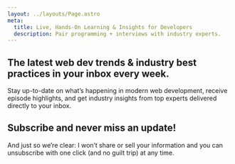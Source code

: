 ```yaml
---
layout: ../layouts/Page.astro
meta:
  title: Live, Hands-On Learning & Insights for Developers
  description: Pair programming + interviews with industry experts.
---
```



## The latest web dev trends & industry best practices in your inbox every week.

Stay up-to-date on what’s happening in modern web development, receive episode highlights, and get industry insights from top experts delivered directly to your inbox.

<OptInForm>

## Subscribe and never miss an update!

</OptInForm>

And just so we’re clear: I won’t share or sell your information and you can unsubscribe with one click (and no guilt trip) at any time.
